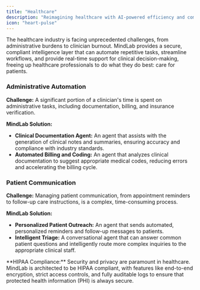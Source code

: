 ```yaml
---
title: "Healthcare"
description: "Reimagining healthcare with AI-powered efficiency and compliance."
icon: "heart-pulse"
---
```


The healthcare industry is facing unprecedented challenges, from administrative burdens to clinician burnout. MindLab provides a secure, compliant intelligence layer that can automate repetitive tasks, streamline workflows, and provide real-time support for clinical decision-making, freeing up healthcare professionals to do what they do best: care for patients.

### Administrative Automation

**Challenge:** A significant portion of a clinician's time is spent on administrative tasks, including documentation, billing, and insurance verification.

**MindLab Solution:**
- **Clinical Documentation Agent:** An agent that assists with the generation of clinical notes and summaries, ensuring accuracy and compliance with industry standards.
- **Automated Billing and Coding:** An agent that analyzes clinical documentation to suggest appropriate medical codes, reducing errors and accelerating the billing cycle.

### Patient Communication

**Challenge:** Managing patient communication, from appointment reminders to follow-up care instructions, is a complex, time-consuming process.

**MindLab Solution:**
- **Personalized Patient Outreach:** An agent that sends automated, personalized reminders and follow-up messages to patients.
- **Intelligent Triage:** A conversational agent that can answer common patient questions and intelligently route more complex inquiries to the appropriate clinical staff.

<Note>
**HIPAA Compliance:** Security and privacy are paramount in healthcare. MindLab is architected to be HIPAA compliant, with features like end-to-end encryption, strict access controls, and fully auditable logs to ensure that protected health information (PHI) is always secure.
</Note>